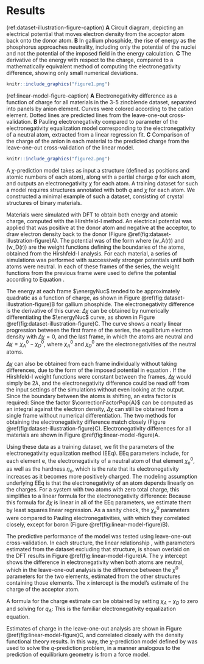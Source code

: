 # Results

(ref:dataset-illustration-figure-caption) **A** Circuit diagram, depicting an electrical potential that moves electron density from the acceptor atom back onto the donor atom. **B** In gallium phosphide, the rise of energy as the phosphorus approaches neutrality, including only the potential of the nuclei and not the potential of the imposed field in the energy calculation. **C** The derivative of the energy with respect to the charge, compared to a mathematically equivalent method of computing the electronegativity difference, showing only small numerical deviations.

```r
knitr::include_graphics("figure1.png")
```

(ref:linear-model-figure-caption) **A** Electronegativity difference as a function of charge for all materials in the 3-5 zincblende dataset, separated into panels by anion element. Curves were colored according to the cation element. Dotted lines are predicted lines from the leave-one-out cross-validation. **B** Pauling electronegativity compared to parameter of the electronegativity equalization model corresponding to the electronegativity of a neutral atom, extracted from a linear regression fit. **C** Comparison of the charge of the anion in each material to the predicted charge from the leave-one-out cross-validation of the linear model.

```r
knitr::include_graphics("figure2.png")
```

A $\chi$-prediction model takes as input a structure (defined as positions and atomic numbers of each atom), along with a partial charge $q$ for each atom, and outputs an electronegativity $\chi$ for each atom.
A training dataset for such a model requires structures annotated with both $q$ and $\chi$ for each atom.
We constructed a minimal example of such a dataset, consisting of crystal structures of binary materials.

Materials were simulated with DFT to obtain both energy and atomic charge, computed with the Hirshfeld-I method.
An electrical potential was applied that was positive at the donor atom and negative at the acceptor, to draw electron density back to the donor (Figure \@ref(fig:dataset-illustration-figure)A).
The potential was of the form
\begin{equation}
  \imposedPotentialValue = \lambda \bigl(w_A(r) - w_D(r)\bigr)
  (\#eq:ImposedPotentialTwoAtom)
\end{equation}
where \(w_A(r)\) and \(w_D(r)\) are the weight functions defining the boundaries of the atoms, obtained from the Hirshfeld-I analysis.
For each material, a series of simulations was performed with successively stronger potentials until both atoms were neutral.
In each of these frames of the series, the weight functions from the previous frame were used to define the potential according to Equation \eqref{eq:ImposedPotentialTwoAtom}.

The energy at each frame $\energyNuc$ tended to be approximately quadratic as a function of charge, as shown in Figure \@ref(fig:dataset-illustration-figure)B for gallium phosphide.
The electronegativity difference is the derivative of this curve:
\begin{equation}
  \Delta \chi = \chi_A - \chi_D = \constDeriv{\energyNuc}{q_A}{N}
  (\#eq:DeltaChi)
\end{equation}
$\Delta \chi$ can be obtained by numerically differentiating the $\energyNuc$ curve, as shown in Figure \@ref(fig:dataset-illustration-figure)C.
The curve shows a nearly linear progression between the first frame of the series, the equilibrium electron density with $\Delta \chi=0$, and the last frame, in which the atoms are neutral and $\Delta \chi = \chi_A^0 - \chi_D^0$, where $\chi_A^0$ and $\chi_D^0$ are the electronegativities of the neutral atoms.

$\Delta \chi$ can also be obtained from each frame individually without taking differences, due to the form of the imposed potential in equation \eqref{eq:ImposedPotentialTwoAtom}.
If the Hirshfeld-I weight functions were constant between the frames, $\Delta \chi$ would simply be $2 \lambda$, and the electronegativity difference could be read off from the input settings of the simulations without even looking at the output.
Since the boundary between the atoms is shifting, an extra factor is required:
\begin{equation}
  \constDeriv{\energyNuc}{q_A}{N} = 2 \correctionFactorPop{A} \lambda
  (\#eq:DerivativePotential)
\end{equation}
Since the factor $\correctionFactorPop{A}$ can be computed as an integral against the electron density, $\Delta \chi$ can still be obtained from a single frame without numerical differentiation.
The two methods for obtaining the electronegativity difference match closely (Figure \@ref(fig:dataset-illustration-figure)C).
Electronegativity differences for all materials are shown in Figure \@ref(fig:linear-model-figure)A.

Using these data as a training dataset, we fit the parameters of the electronegativity equalization method (EEq).
EEq parameters include, for each element $\text{e}$, the electronegativity of a neutral atom of that element $\chi^0_{\text{e}}$, as well as the hardness $\eta_e$, which is the rate that its electronegativity increases as it becomes more positively charged.
The modeling assumption underlying EEq is that the electronegativity of an atom depends linearly on the charges.
For a system with two atoms with zero total charge, this simplifies to a linear formula for the electronegativity difference:
\begin{equation}
  \chi_A - \chi_D
    = \bigl(\chi_A^0 - \chi_D^0\bigr)
      + \bigl(\eta_A + \eta_D - 2\,c_{AD}\bigr)\,q_{A}
  (\#eq:LinearModel)
\end{equation}
Because this formula for $\Delta \chi$ is linear in all of the EEq parameters, we estimate them by least squares linear regression.
As a sanity check, the $\chi^0_e$ parameters were compared to Pauling electronegativities, with which they correlated closely, except for boron (Figure \@ref(fig:linear-model-figure)B).

The predictive performance of the model was tested using leave-one-out cross-validation.
In each structure, the linear relationship \eqref{eq:LinearModel}, with parameters estimated from the dataset excluding that structure, is shown overlaid on the DFT results in Figure \@ref(fig:linear-model-figure)A.
The y intercept shows the difference in electronegativity when both atoms are neutral, which in the leave-one-out analysis is the difference between the $\chi^0$ parameters for the two elements, estimated from the other structures containing those elements.
The x intercept is the model's estimate of the charge of the acceptor atom.

A formula for the charge estimate can be obtained by setting $\chi_A - \chi_D$ to zero and solving \eqref{eq:LinearModel} for $q_A$:
\begin{equation}
  -q_A = \frac{\chi_A^0 - \chi_D^0}{\eta_A + \eta_D - 2\,c_{AD}}
  (\#eq:EEqPred)
\end{equation}
This is the familiar electronegativity equalization equation.

Estimates of charge in the leave-one-out analysis are shown in Figure \@ref(fig:linear-model-figure)C, and correlated closely with the density functional theory results.
In this way, the $\chi$-prediction model defined by \eqref{eq:LinearModel} was used to solve the $q$-prediction problem, in a manner analogous to the prediction of equilibrium geometry is from a force model.
